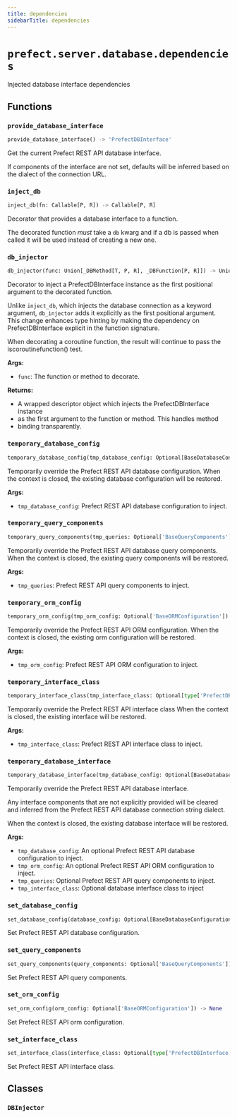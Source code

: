 ```yaml
---
title: dependencies
sidebarTitle: dependencies
---
```


# `prefect.server.database.dependencies`



Injected database interface dependencies


## Functions

### `provide_database_interface` <sup><a href="https://github.com/PrefectHQ/prefect/blob/main/src/prefect/server/database/dependencies.py#L69" target="_blank"><Icon icon="github" style="width: 14px; height: 14px;" /></a></sup>

```python
provide_database_interface() -> 'PrefectDBInterface'
```


Get the current Prefect REST API database interface.

If components of the interface are not set, defaults will be inferred
based on the dialect of the connection URL.


### `inject_db` <sup><a href="https://github.com/PrefectHQ/prefect/blob/main/src/prefect/server/database/dependencies.py#L143" target="_blank"><Icon icon="github" style="width: 14px; height: 14px;" /></a></sup>

```python
inject_db(fn: Callable[P, R]) -> Callable[P, R]
```


Decorator that provides a database interface to a function.

The decorated function _must_ take a `db` kwarg and if a db is passed
when called it will be used instead of creating a new one.


### `db_injector` <sup><a href="https://github.com/PrefectHQ/prefect/blob/main/src/prefect/server/database/dependencies.py#L178" target="_blank"><Icon icon="github" style="width: 14px; height: 14px;" /></a></sup>

```python
db_injector(func: Union[_DBMethod[T, P, R], _DBFunction[P, R]]) -> Union[_Method[T, P, R], _Function[P, R]]
```


Decorator to inject a PrefectDBInterface instance as the first positional
argument to the decorated function.

Unlike `inject_db`, which injects the database connection as a keyword
argument, `db_injector` adds it explicitly as the first positional
argument. This change enhances type hinting by making the dependency on
PrefectDBInterface explicit in the function signature.

When decorating a coroutine function, the result will continue to pass the
iscoroutinefunction() test.

**Args:**
- `func`: The function or method to decorate.

**Returns:**
- A wrapped descriptor object which injects the PrefectDBInterface instance
- as the first argument to the function or method. This handles method
- binding transparently.


### `temporary_database_config` <sup><a href="https://github.com/PrefectHQ/prefect/blob/main/src/prefect/server/database/dependencies.py#L361" target="_blank"><Icon icon="github" style="width: 14px; height: 14px;" /></a></sup>

```python
temporary_database_config(tmp_database_config: Optional[BaseDatabaseConfiguration]) -> Generator[None, object, None]
```


Temporarily override the Prefect REST API database configuration.
When the context is closed, the existing database configuration will
be restored.

**Args:**
- `tmp_database_config`: Prefect REST API database configuration to inject.


### `temporary_query_components` <sup><a href="https://github.com/PrefectHQ/prefect/blob/main/src/prefect/server/database/dependencies.py#L382" target="_blank"><Icon icon="github" style="width: 14px; height: 14px;" /></a></sup>

```python
temporary_query_components(tmp_queries: Optional['BaseQueryComponents']) -> Generator[None, object, None]
```


Temporarily override the Prefect REST API database query components.
When the context is closed, the existing query components will
be restored.

**Args:**
- `tmp_queries`: Prefect REST API query components to inject.


### `temporary_orm_config` <sup><a href="https://github.com/PrefectHQ/prefect/blob/main/src/prefect/server/database/dependencies.py#L403" target="_blank"><Icon icon="github" style="width: 14px; height: 14px;" /></a></sup>

```python
temporary_orm_config(tmp_orm_config: Optional['BaseORMConfiguration']) -> Generator[None, object, None]
```


Temporarily override the Prefect REST API ORM configuration.
When the context is closed, the existing orm configuration will
be restored.

**Args:**
- `tmp_orm_config`: Prefect REST API ORM configuration to inject.


### `temporary_interface_class` <sup><a href="https://github.com/PrefectHQ/prefect/blob/main/src/prefect/server/database/dependencies.py#L424" target="_blank"><Icon icon="github" style="width: 14px; height: 14px;" /></a></sup>

```python
temporary_interface_class(tmp_interface_class: Optional[type['PrefectDBInterface']]) -> Generator[None, object, None]
```


Temporarily override the Prefect REST API interface class When the context is closed,
the existing interface will be restored.

**Args:**
- `tmp_interface_class`: Prefect REST API interface class to inject.


### `temporary_database_interface` <sup><a href="https://github.com/PrefectHQ/prefect/blob/main/src/prefect/server/database/dependencies.py#L444" target="_blank"><Icon icon="github" style="width: 14px; height: 14px;" /></a></sup>

```python
temporary_database_interface(tmp_database_config: Optional[BaseDatabaseConfiguration] = None, tmp_queries: Optional['BaseQueryComponents'] = None, tmp_orm_config: Optional['BaseORMConfiguration'] = None, tmp_interface_class: Optional[type['PrefectDBInterface']] = None) -> Generator[None, object, None]
```


Temporarily override the Prefect REST API database interface.

Any interface components that are not explicitly provided will be
cleared and inferred from the Prefect REST API database connection string
dialect.

When the context is closed, the existing database interface will
be restored.

**Args:**
- `tmp_database_config`: An optional Prefect REST API database configuration to inject.
- `tmp_orm_config`: An optional Prefect REST API ORM configuration to inject.
- `tmp_queries`: Optional Prefect REST API query components to inject.
- `tmp_interface_class`: Optional database interface class to inject


### `set_database_config` <sup><a href="https://github.com/PrefectHQ/prefect/blob/main/src/prefect/server/database/dependencies.py#L479" target="_blank"><Icon icon="github" style="width: 14px; height: 14px;" /></a></sup>

```python
set_database_config(database_config: Optional[BaseDatabaseConfiguration]) -> None
```


Set Prefect REST API database configuration.


### `set_query_components` <sup><a href="https://github.com/PrefectHQ/prefect/blob/main/src/prefect/server/database/dependencies.py#L484" target="_blank"><Icon icon="github" style="width: 14px; height: 14px;" /></a></sup>

```python
set_query_components(query_components: Optional['BaseQueryComponents']) -> None
```


Set Prefect REST API query components.


### `set_orm_config` <sup><a href="https://github.com/PrefectHQ/prefect/blob/main/src/prefect/server/database/dependencies.py#L489" target="_blank"><Icon icon="github" style="width: 14px; height: 14px;" /></a></sup>

```python
set_orm_config(orm_config: Optional['BaseORMConfiguration']) -> None
```


Set Prefect REST API orm configuration.


### `set_interface_class` <sup><a href="https://github.com/PrefectHQ/prefect/blob/main/src/prefect/server/database/dependencies.py#L494" target="_blank"><Icon icon="github" style="width: 14px; height: 14px;" /></a></sup>

```python
set_interface_class(interface_class: Optional[type['PrefectDBInterface']]) -> None
```


Set Prefect REST API interface class.


## Classes

### `DBInjector` <sup><a href="https://github.com/PrefectHQ/prefect/blob/main/src/prefect/server/database/dependencies.py#L254" target="_blank"><Icon icon="github" style="width: 14px; height: 14px;" /></a></sup>
